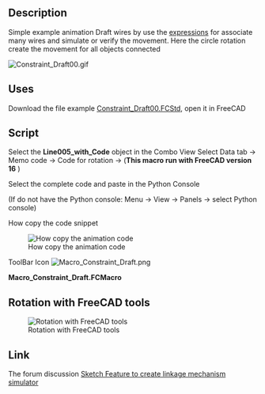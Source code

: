 <languages/>
{{Macro
|Name=Constraint Draft
|Icon=Macro_Constraint_Draft.png
|Description=Create simulation using the [[Expressions|expressions]] for link all objects (This macro run with FreeCAD version 16 ).
|Author=Mario52
|Version=1.0
|Date=2017-04-19
|FCVersion=0.16
|Download=The file example [https://forum.freecad.org/download/file.php?id=36559 Constraint_Draft00.FCStd]<br />[https://wiki.freecad.org/images/d/d8/Macro_Constraint_Draft.png ToolBar Icon]
}}

==Description==

Simple example animation Draft wires by use the [[Expressions|expressions]] for associate many wires and simulate or verify the movement. Here the circle rotation create the movement for all objects connected

[[File:Constraint Draft00.gif]]
{{Caption|Animation use the constraint expression}}

==Uses==

Download the file example [https://forum.freecad.org/download/file.php?id=36559 Constraint_Draft00.FCStd], open it in FreeCAD

==Script==

Select the '''Line005_with_Code''' object in the Combo View Select Data tab → Memo code → Code for rotation → {{KEY| ... }}  ('''This macro run with FreeCAD version 16''' )

Select the complete code and paste in the Python Console 

(If do not have the Python console: Menu → View → Panels → select Python console)

How copy the code snippet

[[File:Constraint_Draft_Code01.gif|How copy the animation code]]

ToolBar Icon [[Image:Macro_Constraint_Draft.png]]

'''Macro_Constraint_Draft.FCMacro'''

{{MacroCode|code=

# Copy and pate this snippet in the FreeCAD console Python 
# mario52 19/04/2017

import FreeCADGui
import FreeCAD

#FreeCAD.Console.PrintMessage(str(FreeCAD.Version()) + "\n")
if int(FreeCAD.Version()[1]) == 16:    # Version de FreeCAD
    try:
        for i in range(0,360,5):
            App.getDocument("Constraint_Draft00").Circle.Placement=App.Placement(App.Vector(0,0,0), App.Rotation(i,0,0), App.Vector(0,0,0))
            FreeCADGui.updateGui()
            FreeCAD.ActiveDocument.recompute()
    except Exception:
        FreeCAD.Console.PrintMessage("You must download the Constraint_Draft00.FCStd file for run this macro" + "\n")
        import webbrowser 
        webbrowser.open("https://forum.freecad.org/download/file.php?id=36559")

else:
    FreeCAD.Console.PrintError("This macro run with the FreeCAD.Version 16 " + "\n")

}}


==Rotation with FreeCAD tools==

[[File:Constraint Draft01.gif|Rotation with FreeCAD tools]]

==Link==

The forum discussion [https://forum.freecad.org/viewtopic.php?f=22&t=21778&sid=28247565010ecdef0aa4f5c69e58f672 Sketch Feature to create linkage mechanism simulator]